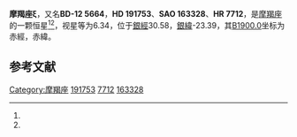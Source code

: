 {{Starbox begin
| name = 摩羯座ξ
}}
{{Starbox observe
| epoch = [[J2000.0|J2000.0]]
| constell = [[摩羯座|摩羯座]]<ref name=SIMBAD>{{cite web|url=http://simbad.u-strasbg.fr/simbad/sim-id?Ident=HR+7712|title =Pulsating variable Star|publisher=Centre de Données astronomiques de Strasbourg|work=SIMBAD|accessdate=2012-07-13}}</ref><ref name=DATA>{{cite web|url=http://vizier.u-strasbg.fr/viz-bin/VizieR-5?-out.add=.&-source=5050&-corr=PK=HR&-out.max=9999&HR=7712|title=VizieR Detailed Page|accessdate=2012-07-13|archive-date=2016-03-04|archive-url=https://web.archive.org/web/20160304201925/http://vizier.u-strasbg.fr/viz-bin/VizieR-5?-out.add=.&-source=5050&-corr=PK=HR&-out.max=9999&HR=7712|dead-url=no}}</ref>
| 星官 = 
| ra = {{RA|20|11|57.9}}<ref name=SIMBAD /><ref name=DATA />
| dec = {{DEC|-12|23|33}}<ref name=SIMBAD /><ref name=DATA />
| appmag_v = 6.34<ref name=SIMBAD /><ref name=DATA />
}}
{{Starbox character
| class = K0III<ref name=SIMBAD /><ref name=DATA />
| b-v = 1.21<ref name=SIMBAD /><ref name=DATA />
| u-b = <ref name=SIMBAD /><ref name=DATA />
| r-i = <ref name=SIMBAD /><ref name=DATA />
| variable = 
}}
{{Starbox astrometry
| radial_v = 
| prop_mo_ra = 1
| parallax = 
| p_error = 
}}
{{Starbox catalog
| names =BD-12 5664，[[SAO星表|SAO]] 163328，[[HD星表|HD]] 191753，[[HR星表|HR]] 7712}}
{{Starbox reference |Simbad=HR+7712}}
{{Starbox end}}

'''摩羯座ξ'''，又名'''BD-12 5664'''，'''HD 191753'''、'''SAO 163328'''、'''HR 7712'''，是[[摩羯座|摩羯座]]的一颗恒星<ref name=SIMBAD /><ref name=DATA />，视星等为6.34，位于[[銀道座標系|銀經]]30.58，[[銀道座標系|銀緯]]-23.39，其[[B1900.0|B1900.0]]坐标为赤經{{RA|20|6|25.4}}，赤緯{{DEC|-12|-23.39|22}}。

== 参考文献 ==
{{reflist}}

{{star-stub}}

{{摩羯座恒星}}
[[Category:摩羯座|Category:摩羯座]]
[[Category:HD和HDE天體|191753]]
[[Category:HR天體|7712]]
[[Category:SAO天體|163328]]